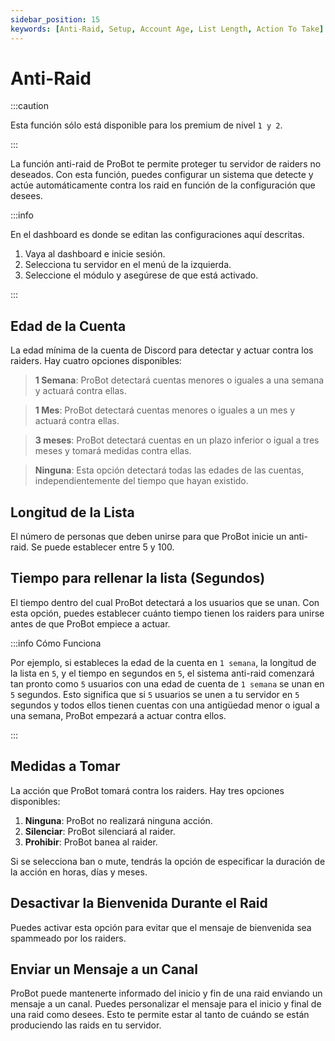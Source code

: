 ```yaml
---
sidebar_position: 15
keywords: [Anti-Raid, Setup, Account Age, List Length, Action To Take]
---
```


# Anti-Raid

:::caution

Esta función sólo está disponible para los premium de nivel `1 y 2`.

:::

La función anti-raid de ProBot te permite proteger tu servidor de raiders no deseados. Con esta función, puedes configurar un sistema que detecte y actúe automáticamente contra los raid en función de la configuración que desees.

:::info

En el dashboard es donde se editan las configuraciones aquí descritas.

1. Vaya al dashboard e inicie sesión.
2. Selecciona tu servidor en el menú de la izquierda.
3. Seleccione el módulo y asegúrese de que está activado.

:::

## Edad de la Cuenta

La edad mínima de la cuenta de Discord para detectar y actuar contra los raiders. Hay cuatro opciones disponibles:

> **1 Semana**: ProBot detectará cuentas menores o iguales a una semana y actuará contra ellas.

> **1 Mes**: ProBot detectará cuentas menores o iguales a un mes y actuará contra ellas.

> **3 meses**: ProBot detectará cuentas en un plazo inferior o igual a tres meses y tomará medidas contra ellas.

> **Ninguna**: Esta opción detectará todas las edades de las cuentas, independientemente del tiempo que hayan existido.

## Longitud de la Lista

El número de personas que deben unirse para que ProBot inicie un anti-raid. Se puede establecer entre 5 y 100.

## Tiempo para rellenar la lista (Segundos)

El tiempo dentro del cual ProBot detectará a los usuarios que se unan. Con esta opción, puedes establecer cuánto tiempo tienen los raiders para unirse antes de que ProBot empiece a actuar.

:::info Cómo Funciona

Por ejemplo, si estableces la edad de la cuenta en `1 semana`, la longitud de la lista en `5`, y el tiempo en segundos en `5`, el sistema anti-raid comenzará tan pronto como `5` usuarios con una edad de cuenta de `1 semana` se unan en `5` segundos. Esto significa que si `5` usuarios se unen a tu servidor en `5` segundos y todos ellos tienen cuentas con una antigüedad menor o igual a una semana, ProBot empezará a actuar contra ellos.

:::

## Medidas a Tomar

La acción que ProBot tomará contra los raiders. Hay tres opciones disponibles:

1. **Ninguna**: ProBot no realizará ninguna acción.
2. **Silenciar**: ProBot silenciará al raider.
3. **Prohibir**: ProBot banea al raider.

Si se selecciona ban o mute, tendrás la opción de especificar la duración de la acción en horas, días y meses.

## Desactivar la Bienvenida Durante el Raid

Puedes activar esta opción para evitar que el mensaje de bienvenida sea spammeado por los raiders.

## Enviar un Mensaje a un Canal

ProBot puede mantenerte informado del inicio y fin de una raid enviando un mensaje a un canal. Puedes personalizar el mensaje para el inicio y final de una raid como desees. Esto te permite estar al tanto de cuándo se están produciendo las raids en tu servidor.
